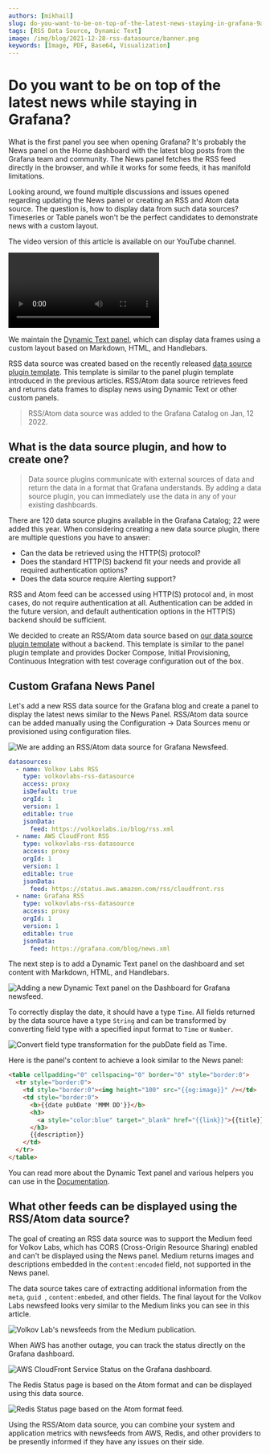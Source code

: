 ```yaml
---
authors: [mikhail]
slug: do-you-want-to-be-on-top-of-the-latest-news-staying-in-grafana-9abb064ed449
tags: [RSS Data Source, Dynamic Text]
image: /img/blog/2021-12-28-rss-datasource/banner.png
keywords: [Image, PDF, Base64, Visualization]
---
```



# Do you want to be on top of the latest news while staying in Grafana?

What is the first panel you see when opening Grafana? It's probably the News panel on the Home dashboard with the latest blog posts from the Grafana team and community. The News panel fetches the RSS feed directly in the browser, and while it works for some feeds, it has manifold limitations.

<!--truncate-->

Looking around, we found multiple discussions and issues opened regarding updating the News panel or creating an RSS and Atom data source. The question is, how to display data from such data sources? Timeseries or Table panels won't be the perfect candidates to demonstrate news with a custom layout.

The video version of this article is available on our YouTube channel.

<Video
  src="https://www.youtube.com/embed/RAxqS2hpWkg"
  title="News feed tutorial for Grafana Dashboard."
/>

We maintain the [Dynamic Text panel](/plugins/volkovlabs-dynamictext-panel), which can display data frames using a custom layout based on Markdown, HTML, and Handlebars.

RSS data source was created based on the recently released [data source plugin template](/plugins/volkovlabs-abc-datasource). This template is similar to the panel plugin template introduced in the previous articles. RSS/Atom data source retrieves feed and returns data frames to display news using Dynamic Text or other custom panels.

> RSS/Atom data source was added to the Grafana Catalog on Jan, 12 2022.

## What is the data source plugin, and how to create one?

> Data source plugins communicate with external sources of data and return the data in a format that Grafana understands. By adding a data source plugin, you can immediately use the data in any of your existing dashboards.

There are 120 data source plugins available in the Grafana Catalog; 22 were added this year. When considering creating a new data source plugin, there are multiple questions you have to answer:

- Can the data be retrieved using the HTTP(S) protocol?
- Does the standard HTTP(S) backend fit your needs and provide all required authentication options?
- Does the data source require Alerting support?

RSS and Atom feed can be accessed using HTTP(S) protocol and, in most cases, do not require authentication at all. Authentication can be added in the future version, and default authentication options in the HTTP(S) backend should be sufficient.

We decided to create an RSS/Atom data source based on [our data source plugin template](/plugins/volkovlabs-abc-datasource) without a backend. This template is similar to the panel plugin template and provides Docker Compose, Initial Provisioning, Continuous Integration with test coverage configuration out of the box.

## Custom Grafana News Panel

Let's add a new RSS data source for the Grafana blog and create a panel to display the latest news similar to the News Panel. RSS/Atom data source can be added manually using the Configuration -> Data Sources menu or provisioned using configuration files.

<Image
  title="We are adding an RSS/Atom data source for Grafana Newsfeed."
  src="/img/blog/2021-12-28-rss-datasource/datasource.png"
/>

```yaml
datasources:
  - name: Volkov Labs RSS
    type: volkovlabs-rss-datasource
    access: proxy
    isDefault: true
    orgId: 1
    version: 1
    editable: true
    jsonData:
      feed: https://volkovlabs.io/blog/rss.xml
  - name: AWS CloudFront RSS
    type: volkovlabs-rss-datasource
    access: proxy
    orgId: 1
    version: 1
    editable: true
    jsonData:
      feed: https://status.aws.amazon.com/rss/cloudfront.rss
  - name: Grafana RSS
    type: volkovlabs-rss-datasource
    access: proxy
    orgId: 1
    version: 1
    editable: true
    jsonData:
      feed: https://grafana.com/blog/news.xml
```

The next step is to add a Dynamic Text panel on the dashboard and set content with Markdown, HTML, and Handlebars.

<Image
  title="Adding a new Dynamic Text panel on the Dashboard for Grafana newsfeed."
  src="/img/blog/2021-12-28-rss-datasource/dashboard.png"
/>

To correctly display the date, it should have a type `Time`. All fields returned by the data source have a type `String` and can be transformed by converting field type with a specified input format to `Time` or `Number`.

<Image
  title="Convert field type transformation for the pubDate field as Time."
  src="/img/blog/2021-12-28-rss-datasource/transformation.png"
/>

Here is the panel's content to achieve a look similar to the News panel:

```html
<table cellpadding="0" cellspacing="0" border="0" style="border:0">
  <tr style="border:0">
    <td style="border:0"><img height="100" src="{{og:image}}" /></td>
    <td style="border:0">
      <b>{{date pubDate 'MMM DD'}}</b>
      <h3>
        <a style="color:blue" target="_blank" href="{{link}}">{{title}}</a>
      </h3>
      {{description}}
    </td>
  </tr>
</table>
```

You can read more about the Dynamic Text panel and various helpers you can use in the [Documentation](/plugins/volkovlabs-dynamictext-panel).

## What other feeds can be displayed using the RSS/Atom data source?

The goal of creating an RSS data source was to support the Medium feed for Volkov Labs, which has CORS (Cross-Origin Resource Sharing) enabled and can't be displayed using the News panel. Medium returns images and descriptions embedded in the `content:encoded` field, not supported in the News panel.

The data source takes care of extracting additional information from the `meta`, `guid `, `content:embeded`, and other fields. The final layout for the Volkov Labs newsfeed looks very similar to the Medium links you can see in this article.

<Image
  title="Volkov Lab's newsfeeds from the Medium publication."
  src="/img/blog/2021-12-28-rss-datasource/panel.png"
/>

When AWS has another outage, you can track the status directly on the Grafana dashboard.

<Image
  title="AWS CloudFront Service Status on the Grafana dashboard."
  src="/img/blog/2021-12-28-rss-datasource/aws.png"
/>

The Redis Status page is based on the Atom format and can be displayed using this data source.

<Image
  title="Redis Status page based on the Atom format feed."
  src="/img/blog/2021-12-28-rss-datasource/redis.png"
/>

Using the RSS/Atom data source, you can combine your system and application metrics with newsfeeds from AWS, Redis, and other providers to be presently informed if they have any issues on their side.
